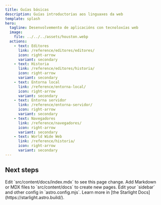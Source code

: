 ```yaml
---
title: Guías básicas
description: Guías introductorias aos linguaxes da web
template: splash
hero:
  tagline: Desenvolvemento de aplicacións con tecnoloxías web
  image:
    file: ../../../assets/houston.webp
  actions:
    - text: Editores
      link: /reference/editores/editores/
      icon: right-arrow
      variant: secondary
    - text: Historia
      link: /reference/editores/historia/
      icon: right-arrow
      variant: secondary	
    - text: Entorna local
      link: /reference/entorna-local/
      icon: right-arrow
      variant: secondary    
    - text: Entorna servidor
      link: /reference/entorna-servidor/
      icon: right-arrow
      variant: secondary
    - text: Navegadores
      link: /reference/navegadores/
      icon: right-arrow
      variant: secondary
    - text: World Wide Web
      link: /reference/historia/
      icon: right-arrow
      variant: secondary
---
```



## Next steps

<CardGrid stagger>
	<Card title="Update content" icon="pencil">
		Edit `src/content/docs/index.mdx` to see this page change.
	</Card>
	<Card title="Add new content" icon="add-document">
		Add Markdown or MDX files to `src/content/docs` to create new pages.
	</Card>
	<Card title="Configure your site" icon="setting">
		Edit your `sidebar` and other config in `astro.config.mjs`.
	</Card>
	<Card title="Read the docs" icon="open-book">
		Learn more in [the Starlight Docs](https://starlight.astro.build/).
	</Card>
</CardGrid>